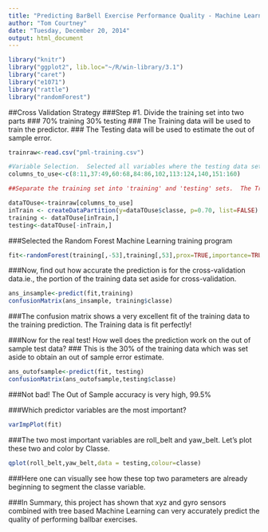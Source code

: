 ```yaml
---
title: "Predicting BarBell Exercise Performance Quality - Machine Learning Project"
author: "Tom Courtney"
date: "Tuesday, December 20, 2014"
output: html_document
---
```


```r
library("knitr")
library("ggplot2", lib.loc="~/R/win-library/3.1")
library("caret")
library("e1071")
library("rattle")
library("randomForest")
```
##Cross Validation Strategy
###Step #1.  Divide the training set into two parts
###         70% training  30% testing
### The Training data will be used to train the predictor.
### The Testing data will be used to estimate the out of sample error.

```r
trainraw<-read.csv("pml-training.csv")

#Variable Selection.  Selected all variables where the testing data set showed valid value.
columns_to_use<-c(8:11,37:49,60:68,84:86,102,113:124,140,151:160)

##Separate the training set into 'training' and 'testing' sets.  The Training Set will be used to train the fit.  The testing will be used to estimate the Out of sample error.

dataTOuse<-trainraw[columns_to_use]
inTrain <- createDataPartition(y=dataTOuse$classe, p=0.70, list=FALSE)
training <- dataTOuse[inTrain,]
testing<-dataTOuse[-inTrain,]
```


###Selected the Random Forest Machine Learning training program
```r
fit<-randomForest(training[,-53],training[,53],prox=TRUE,importance=TRUE)
```

###Now, find out how accurate the prediction is for the cross-validation data.ie., the portion of the training data set aside for cross-validation.
```r
ans_insample<-predict(fit,training)
confusionMatrix(ans_insample, training$classe)
```

###The confusion matrix shows a very excellent fit of the training data to the training prediction.  The Training data is fit perfectly! 


###Now for the real test!  How well does the prediction work on the out of sample test data?
### This is the 30% of the training data which was set aside to obtain an out of sample error estimate.
```r
ans_outofsample<-predict(fit, testing)
confusionMatrix(ans_outofsample,testing$classe)
```
###Not bad! The Out of Sample accuracy is very high, 99.5%

###Which predictor variables are the most important?

```r
varImpPlot(fit)
```

###The two most important variables are roll_belt and yaw_belt.  Let's plot these two and color by Classe.

```r
qplot(roll_belt,yaw_belt,data = testing,colour=classe)
```

###Here one can visually see how these top two parameters are already beginning to segment the classe variable.  

###In Summary, this project has shown that xyz and gyro sensors combined with tree based Machine Learning can very accurately predict the quality of performing ballbar exercises.

